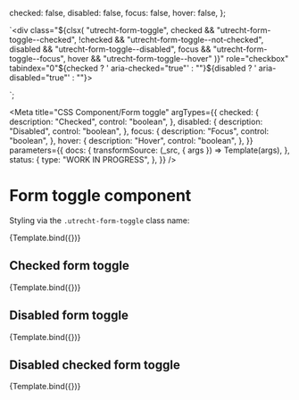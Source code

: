 <!--
@license EUPL-1.2
Copyright (c) 2021 Robbert Broersma
-->


  checked: false,
  disabled: false,
  focus: false,
  hover: false,
};

  `<div class="${clsx(
    "utrecht-form-toggle",
    checked && "utrecht-form-toggle--checked",
    !checked && "utrecht-form-toggle--not-checked",
    disabled && "utrecht-form-toggle--disabled",
    focus && "utrecht-form-toggle--focus",
    hover && "utrecht-form-toggle--hover"
  )}" role="checkbox" tabindex="0"${checked ? ' aria-checked="true"' : ""}${disabled ? ' aria-disabled="true"' : ""}>
  <div class="${clsx(
    "utrecht-form-toggle__track",
    checked && "utrecht-form-toggle__track--checked",
    !checked && "utrecht-form-toggle__track--not-checked",
    disabled && "utrecht-form-toggle__track--disabled"
  )}">
    <div class="${clsx(
      "utrecht-form-toggle__thumb",
      checked && "utrecht-form-toggle__thumb--checked",
      !checked && "utrecht-form-toggle__thumb--not-checked",
      disabled && "utrecht-form-toggle__thumb--disabled"
    )}"></div>
  </div>
  <div class="utrecht-form-toggle__label utrecht-form-toggle__label--checked"></div>
  <div class="utrecht-form-toggle__label utrecht-form-toggle__label--not-checked"></div>
</div>`;

<Meta
  title="CSS Component/Form toggle"
  argTypes={{
    checked: {
      description: "Checked",
      control: "boolean",
    },
    disabled: {
      description: "Disabled",
      control: "boolean",
    },
    focus: {
      description: "Focus",
      control: "boolean",
    },
    hover: {
      description: "Hover",
      control: "boolean",
    },
  }}
  parameters={{
    docs: {
      transformSource: (_src, { args }) => Template(args),
    },
    status: {
      type: "WORK IN PROGRESS",
    },
  }}
/>

# Form toggle component

Styling via the `.utrecht-form-toggle` class name:

<Canvas>
  <Story
    name="Form toggle"
    args={{
      ...defaultArgs,
    }}
  >
    {Template.bind({})}
  </Story>
</Canvas>

<ArgsTable story="Form toggle" />

## Checked form toggle

<Canvas>
  <Story
    name="Checked form toggle"
    args={{
      ...defaultArgs,
      checked: true,
    }}
  >
    {Template.bind({})}
  </Story>
</Canvas>

## Disabled form toggle

<Canvas>
  <Story
    name="Disabled form toggle"
    args={{
      ...defaultArgs,
      checked: true,
      disabled: true,
    }}
  >
    {Template.bind({})}
  </Story>
</Canvas>

## Disabled checked form toggle

<Canvas>
  <Story
    name="Disabled checked form toggle"
    args={{
      ...defaultArgs,
      disabled: true,
    }}
  >
    {Template.bind({})}
  </Story>
</Canvas>
